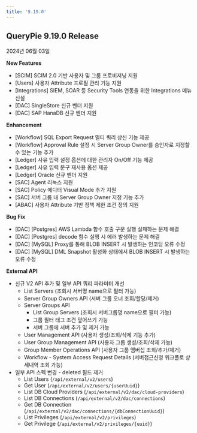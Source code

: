 ```yaml
---
title: '9.19.0'
---
```


## QueryPie 9.19.0 Release

2024년 06월 03일


**New Features**

* [SCIM] SCIM 2.0 기반 사용자 및 그룹 프로비저닝 지원
* [Users] 사용자 Attribute 프로필 관리 기능 지원
* [Integrations] SIEM, SOAR 등 Security Tools 연동을 위한 Integrations 메뉴 신설
* [DAC] SingleStore 신규 벤더 지원
* [DAC] SAP HanaDB 신규 벤더 지원


**Enhancement**

* [Workflow] SQL Export Request 멀티 쿼리 상신 기능 제공
* [Workflow] Approval Rule 설정 시 Server Group Owner를 승인자로 지정할 수 있는 기능 추가
* [Ledger] 사유 입력 설정 옵션에 대한 관리자 On/Off 기능 제공
* [Ledger] 사유 입력 문구 재사용 옵션 제공
* [Ledger] Oracle 신규 벤더 지원
* [SAC] Agent 리눅스 지원
* [SAC] Policy 에디터 Visual Mode 추가 지원
* [SAC] 서버 그룹 내 Server Group Owner 지정 기능 추가
* [ABAC] 사용자 Attribute 기반 정책 제한 조건 정의 지원


**Bug Fix**

* [DAC] [Postgres] AWS Lambda 함수 호출 구문 실행 실패하는 문제 해결
* [DAC] [Postgres] decode 함수 실행 시 에러 발생하는 문제 해결
* [DAC] [MySQL] Proxy를 통해 BLOB INSERT 시 발생하는 인코딩 오류 수정
* [DAC] [MySQL] DML Snapshot 활성화 상태에서 BLOB INSERT 시 발생하는 오류 수정


**External API**

* 신규 V2 API 추가 및 일부 API 쿼리 파라미터 개선
    * List Servers (조회시 서버명 name으로 필터 가능)
    * Server Group Owners API (서버 그룹 오너 조회/할당/제거)
    * Server Groups API
        * List Group Servers (조회시 서버그룹명 name으로 필터 가능)
        * 그룹 필터 태그 조건 덮어쓰기 가능
        * 서버 그룹에 서버 추가 및 제거 가능
    * User Management API (사용자 생성/조회/삭제 기능 추가)
    * User Group Management API (사용자 그룹 생성/조회/삭제 가능)
    * Group Member Operations API (사용자 그룹 멤버십 조회/추가/제거)
    * Workflow - System Access Request Details (서버접근신청 워크플로 상세내역 조회 가능)
* 일부 API 스펙 변경 - deleted 필드 제거
    * List Users (`/api/external/v2/users`)
    * Get User (`/api/external/v2/users/{userUuid}`)
    * List DB Cloud Providers (`/api/external/v2/dac/cloud-providers`)
    * List DB Connections (`/api/external/v2/dac/connections`)
    * Get DB Connection (`/api/external/v2/dac/connections/{dbConnectionUuid}`)
    * List Privileges (`/api/external/v2/privileges`)
    * Get Privilege (`/api/external/v2/privileges/{uuid}`)

